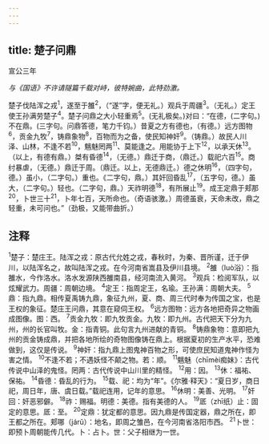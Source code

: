 ```yaml
---
---
---
```

title: 楚子问鼎
---



宣公三年

*与《国语》不许请隧篇千载对峙，彼特婉曲，此特劲激。*

楚子伐陆浑之戎<sup>1</sup>，遂至于雒<sup>2</sup>，（“遂”字，便无礼。）观兵于周疆<sup>3</sup>。（无礼。）定王使王孙满劳楚子<sup>4</sup>。楚子问鼎之大小轻重焉<sup>5</sup>。(无礼极矣。)对曰：“在德，(二字句。)不在鼎。(三字句。问鼎答德，笔力千钧。）昔夏之方有德也，（有德。）远方图物<sup>6</sup>，贡金九牧<sup>7</sup>，铸鼎象物<sup>8</sup>，百物而为之备，使民知神奸<sup>9</sup>。（铸鼎。）故民人川泽、山林，不逢不若<sup>10</sup>，魑魅罔两<sup>11</sup>、莫能逢之。用能协于上下<sup>12</sup>，以承天休<sup>13</sup>。（以上，有德有鼎。）桀有昏德<sup>14</sup>，（无德。）鼎迁于商，（鼎迁。）载祀六百<sup>15</sup>。商纣暴虐，（无德。）鼎迁于周。（鼎迁。以上，无德鼎迁。）德之休明<sup>16</sup>，（四字句，德。）虽小，（二字句。）重也。《二字句，鼎。）其奸回昏乱<sup>17</sup>，（五字句，德。）虽大，（二字句。）轻也。（二字句，鼎。）天祚明德<sup>18</sup>，有所展止<sup>19</sup>。成王定鼎于郏那<sup>20</sup>，卜世三十<sup>21</sup>，卜年七百，天所命也。（奇语骇激。）周德虽衰，天命未改，鼎之轻重，未可问也。”（劲极，又能带曲折。）

## 注释

<sup>1</sup>楚子：楚庄王。陆浑之戎：原古代允姓之戎，春秋时，为秦、晋所谨，迁于伊川，以陆浑名之，故叫陆浑之戎。在今河南省嵩县及伊川县境。
<sup>2</sup>雒（luò浴）：指雒水，今作洛水。洛水发源陕西雒南县，经河南流入黄河。
<sup>3</sup>观兵：检阅军队，以炫耀武力。周疆：周朝边境。
<sup>4</sup>定王：指周定王，名瑜。王孙满：周朝大夫。
<sup>5</sup>鼎：指九鼎。相传夏禹铸九鼎，象征九州，夏、商、周三代时奉为传国之宝，也是王权的象征。楚庄王问鼎，其意在窥伺王权。
<sup>6</sup>远方图物：远方各地把奇异之物画成图像。图：西。
<sup>7</sup>贡金九牧：即九牧贡金。九牧：即九州。古代把天下分为九州，州的长官叫牧。金：指青铜。此句言九州进献的青铜。
<sup>8</sup>铸鼎象物：意即把九州的贡金铸成鼎，并把各地所绘的奇物图像铸在鼎上。根据夏初的生产水平，恐难做到，这仅是传说。
<sup>9</sup>神奸：指九鼎上图鬼神百物之形，可使庶民知道鬼神作怪为害之情。
<sup>10</sup>不逢不若；不遇妖怪不颠之物。若：顺。
<sup>11</sup>魑魅（chīmèi痴妹》：古代传说中山泽的鬼怪。罔两：古代传说中山川里的精怪。
<sup>12</sup>用：因。
<sup>13</sup>休：福祐、保祐。
<sup>14</sup>昏德：昏乱的行为。
<sup>15</sup>载、祀：均为“年”。《尔雅·释天》：“夏日岁，商日祀，周日年，唐、虞日载。”载祀连用，记年的意思。
<sup>16</sup>休明：美善、光明。
<sup>17</sup>奸回：奸恶邪僻。
<sup>18</sup>祚：赐福。明德：美德。指有美德的人。
<sup>19</sup>厎（zhī纸）止：固定的意思。厎：至。
<sup>20</sup>定鼎：犹定都的意思。因九鼎是传国定器，鼎之所在，即王都之所在。郏哪（járǔ）：地名，即周之雏邑，在今河南省洛阳市西。
<sup>21</sup>卜世：即预卜周朝能传几代。卜：占卜。世：父子相继为一世。